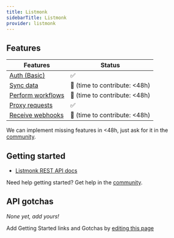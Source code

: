 ```yaml
---
title: Listmonk
sidebarTitle: Listmonk
provider: listmonk
---
```



<Overview />


## Features

| Features                                                             | Status                           |
| -------------------------------------------------------------------- | -------------------------------- |
| [Auth (Basic)](/guides/getting-started/authorize-an-api-from-your-app)                   | ✅                               |
| [Sync data](/guides/getting-started/read-from-an-api)                 | 🚫 (time to contribute: &lt;48h) |
| [Perform workflows](/guides/getting-started/write-to-an-api) | 🚫 (time to contribute: &lt;48h) |
| [Proxy requests](/guides/proxy-requests-to-an-api)         | ✅                               |
| [Receive webhooks](/guides/receive-webhooks-from-an-api)   | 🚫 (time to contribute: &lt;48h) |

<Tip>We can implement missing features in &lt;48h, just ask for it in the [community](https://nango.dev/slack).</Tip>

## Getting started

-   [Listmonk REST API docs](https://listmonk.app/docs/apis/apis/)

<Tip>Need help getting started? Get help in the [community](https://nango.dev/slack).</Tip>

## API gotchas

_None yet, add yours!_

<Note>Add Getting Started links and Gotchas by [editing this page](https://github.com/nangohq/nango/tree/master/docs-v2/integrations/all/listmonk.mdx)</Note>

